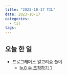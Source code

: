 ```yaml
---
title: "2023-10-17 TIL"
date: 2023-10-17
categories:
  - til
tags:
---
```


## 오늘 한 일

- 프로그래머스 알고리즘 풀이
  - [lv.0 수 조작하기 1](https://makepin2r.github.io/algorithm-programmers/181926/)
